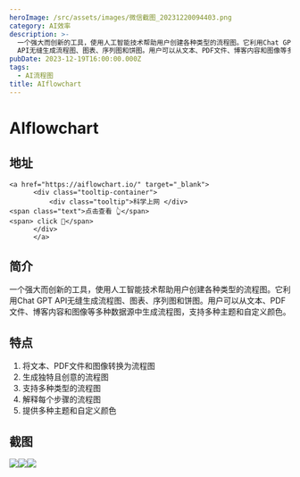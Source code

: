 ```yaml
---
heroImage: /src/assets/images/微信截图_20231220094403.png
category: AI效率
description: >-
  一个强大而创新的工具，使用人工智能技术帮助用户创建各种类型的流程图。它利用Chat GPT
  API无缝生成流程图、图表、序列图和饼图。用户可以从文本、PDF文件、博客内容和图像等多种数据源中生成流程图，支持多种主题和自定义颜色
pubDate: 2023-12-19T16:00:00.000Z
tags:
  - AI流程图
title: AIflowchart
---
```


# AIflowchart

## 地址

    <a href="https://aiflowchart.io/" target="_blank">
          <div class="tooltip-container">
              <div class="tooltip">科学上网 </div>
    <span class="text">点击查看 👆</span>
    <span> click 👋</span>
          </div>
          </a>

## 简介

一个强大而创新的工具，使用人工智能技术帮助用户创建各种类型的流程图。它利用Chat GPT API无缝生成流程图、图表、序列图和饼图。用户可以从文本、PDF文件、博客内容和图像等多种数据源中生成流程图，支持多种主题和自定义颜色。

## 特点

1. 将文本、PDF文件和图像转换为流程图
2. 生成独特且创意的流程图
3. 支持多种类型的流程图
4. 解释每个步骤的流程图
5. 提供多种主题和自定义颜色

## 截图

![](/src/assets/images/微信截图_20231220094403.png)![](/src/assets/images/微信截图_20231220094853.png)![](/src/assets/images/微信截图_20231220094901.png)
